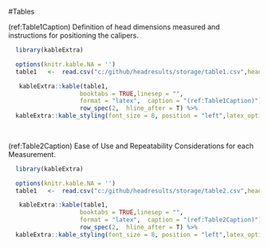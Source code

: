 #Tables


(ref:Table1Caption) Definition of head dimensions measured and instructions for positioning the calipers.

```r
  library(kableExtra)

  options(knitr.kable.NA = '')
  table1   <-  read.csv("c:/github/headresults/storage/table1.csv",header=T)

   kableExtra::kable(table1,
                    booktabs = TRUE,linesep = "",
                    format = "latex",  caption = "(ref:Table1Caption)") %>%
                    row_spec(2,  hline_after = T) %>%
  kableExtra::kable_styling(font_size = 8, position = "left",latex_options = "hold_position")
  
    
```

(ref:Table2Caption) Ease of Use and Repeatability Considerations for each Measurement.

```r
  library(kableExtra)

  options(knitr.kable.NA = '')
  table1   <-  read.csv("c:/github/headresults/storage/table2.csv",header=T)

   kableExtra::kable(table1,
                    booktabs = TRUE,linesep = "",
                    format = "latex",  caption = "(ref:Table2Caption)") %>%
                    row_spec(2,  hline_after = T) %>%
  kableExtra::kable_styling(font_size = 8, position = "left",latex_options = "hold_position")
  
    
```